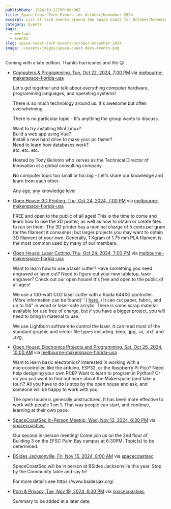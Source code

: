 ```yaml
---
publishDate: 2024-10-22T00:00:00Z
title: Space Coast Tech Events for October/November 2024
excerpt: List of tech events around the Space Coast for October/November 2024.
category: Events
tags:
  - meetups
  - events
slug: space-coast-tech-events-october-november-2024
image: ~/assets/images/space-coast-devs-events.png
---
```


Coming with a late edition. Thanks hurricanes and life 😉

- [Computers & Programming, Tue, Oct 22, 2024, 7:00 PM](https://www.meetup.com/melbourne-makerspace-florida-usa/events/303797149/?eventOrigin=group_upcoming_events) via [melbourne-makerspace-florida-usa](https://www.meetup.com/melbourne-makerspace-florida-usa/?eventOrigin=event_home_page)

  <div class="break-words">
    <p class="mb-4">
      Let's get together and talk about everything computer hardware, programming languages, and operating systems!
    </p>
    <p class="mb-4">There is so much technology around us. It's awesome but often overwhelming.</p>
    <p class="mb-4">There is no particular topic - It's anything the group wants to discuss.</p>
    <p class="mb-4">
      Want to try installing Mint Linux?
      <br />
      Build a web app using Vue?
      <br />
      Install a new hard drive to make your pc faster?
      <br />
      Need to learn how databases work?
      <br />
      etc. etc. etc.
    </p>
    <p class="mb-4">
      Hosted by Tony Bellomo who serves as the Technical Director of Innovation at a global consulting company.
    </p>
    <p class="mb-4">No computer topic too small or too big - Let's share our knowledge and learn from each other.</p>
    <p class="mb-4">Any age, any knowledge level</p>
  </div>

- [Open House: 3D Printing, Thu, Oct 24, 2024, 7:00 PM](https://www.meetup.com/melbourne-makerspace-florida-usa/events/303837752/?eventOrigin=group_upcoming_events) via [melbourne-makerspace-florida-usa](https://www.meetup.com/melbourne-makerspace-florida-usa/?eventOrigin=event_home_page)

  <div class="break-words">
    <p class="mb-4">
      FREE and open to the public of all ages! This is the time to come and learn how to use the 3D printer; as well as
      how to obtain or create files to run on them. The 3D printer has a nominal charge of 5 cents per gram for the
      filament it consumes; but larger projects you may want to obtain 3D filament of your own. Generally, 1 Kgram of
      1.75 mm PLA filament is the most common used by many of our members.
    </p>
  </div>

- [Open House: Laser Cutting, Thu, Oct 24, 2024, 7:00 PM](https://www.meetup.com/melbourne-makerspace-florida-usa/events/303838845/?eventOrigin=group_upcoming_events) via [melbourne-makerspace-florida-usa](https://www.meetup.com/melbourne-makerspace-florida-usa/?eventOrigin=event_home_page)

  <div class="break-words">
    <p class="mb-4">
      Want to learn how to use a laser cutter? Have something you need engraved or laser cut? Need to figure out your
      new tabletop, laser engraver? Check out our open house! It's free and open to the public of all ages!
    </p>
    <p class="mb-4">
      We use a 100-watt CO2 laser cutter with a Ruida 644XG controller. (More information can be found{' '}
      <a
        class="!text-viridian"
        href="https://wiki.melbournemakerspace.org/Laser%20Cutter"
        rel="nofollow ugc"
        target="_blank"
      >
        here
      </a>
      .) It can cut paper, fabric, and up to 1/4" in wood or laser-safe acrylic. There is some scrap material available
      for use free of charge, but if you have a bigger project, you will need to bring in material to use.
    </p>
    <p class="mb-4">
      We use Lightburn software to control the laser. It can read most of the standard graphic and vector file types
      including .bmp, .jpg, .ai, .dxf, and .svg.
    </p>
  </div>

- [Open House: Electronics Projects and Programming, Sat, Oct 26, 2024, 10:00 AM](https://www.meetup.com/melbourne-makerspace-florida-usa/events/303864609/?eventOrigin=group_upcoming_events) via [melbourne-makerspace-florida-usa](https://www.meetup.com/melbourne-makerspace-florida-usa/?eventOrigin=event_home_page)

  <div class="break-words">
    <p class="mb-4">
      Want to learn basic electronics? Interested in working with a microcontroller, like the arduino, ESP32, or the
      Raspberry Pi Pico? Need help designing your own PCB? Want to learn to program in Python? Or do you just want to
      find out more about the Makerspace (and take a tour)? All you have to do is stop by the open house and ask, and
      someone will be happy to work with you.
    </p>
    <p class="mb-4">
      The open house is generally unstructured. It has been more effective to work with people 1 on 1. That way people
      can start, and continue, learning at their own pace.
    </p>
  </div>

- [SpaceCoastSec In-Person Meetup, Wed, Nov 13, 2024, 6:30 PM](https://www.meetup.com/spacecoastsec/events/304146880/?eventOrigin=group_upcoming_events) via [spacecoastsec](https://www.meetup.com/spacecoastsec/?eventOrigin=event_home_page)

  <div class="break-words">
    <p class="mb-4">
      Our second in-person meeting! Come join us on the 2nd floor of Building 3 on the EFSC Palm Bay campus at 6:30PM.
      Topic(s) to be determined.
    </p>
  </div>

- [BSides Jacksonville, Fri, Nov 15, 2024, 8:00 AM](https://www.meetup.com/spacecoastsec/events/303322752/?eventOrigin=group_upcoming_events) via [spacecoastsec](https://www.meetup.com/spacecoastsec/?eventOrigin=event_home_page)

  <div class="break-words">
    <p class="mb-4">
      SpaceCoastSec will be in person at BSides Jacksonville this year. Stop by the Community table and say hi!
    </p>
    <p class="mb-4">For more details see https://www.bsidesjax.org/</p>
  </div>

- [Porn & Privacy, Tue, Nov 19, 2024, 6:30 PM](https://www.meetup.com/spacecoastsec/events/302216450/?eventOrigin=group_upcoming_events) via [spacecoastsec](https://www.meetup.com/spacecoastsec/?eventOrigin=event_home_page)

  <div class="break-words">
    <p class="mb-4">Summary to be added at a later date.</p>
  </div>
